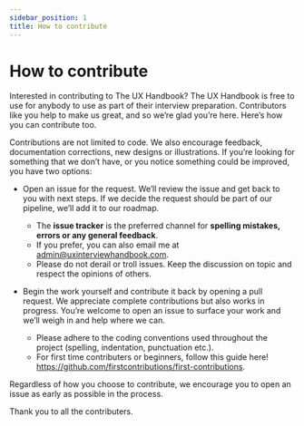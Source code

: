 ```yaml
---
sidebar_position: 1
title: How to contribute
---
```


# How to contribute

Interested in contributing to The UX Handbook? The UX Handbook is free to use for anybody to use as part of their interview preparation. Contributors like you help to make us great, and so we’re glad you’re here. Here’s how you can contribute too.

Contributions are not limited to code. We also encourage feedback, documentation corrections, new designs or illustrations. If you’re looking for something that we don’t have, or you notice something could be improved, you have two options:

- Open an issue for the request. We’ll review the issue and get back to you with next steps. If we decide the request should be part of our pipeline, we’ll add it to our roadmap.

  - The **issue tracker** is the preferred channel for **spelling mistakes, errors or any general feedback**. 
  - If you prefer, you can also email me at admin@uxinterviewhandbook.com.
  - Please do not derail or troll issues. Keep the discussion on topic and respect the opinions of others.

- Begin the work yourself and contribute it back by opening a pull request. We appreciate complete contributions but also works in progress. You’re welcome to open an issue to surface your work and we’ll weigh in and help where we can.
  - Please adhere to the coding conventions used throughout the project (spelling, indentation, punctuation etc.).
  - For first time contributers or beginners, follow this guide here!
    https://github.com/firstcontributions/first-contributions.

Regardless of how you choose to contribute, we encourage you to open an issue as early as possible in the process.

Thank you to all the contributers.
